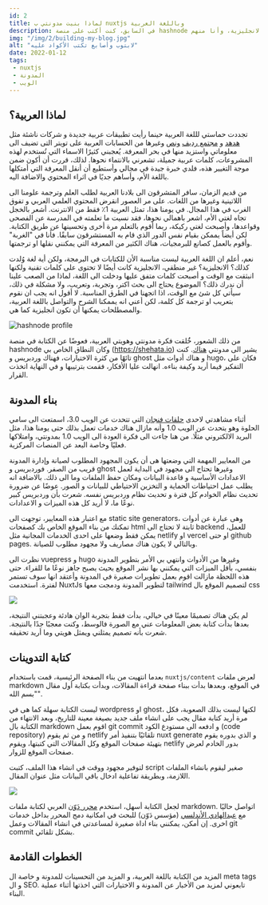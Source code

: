 ```yaml
---
id: 2
title: لماذا بنيت مدونتي ب nuxtjs وباللغة العربية
description: في السابق، كنت أكتب على منصة hashnode وكانت مدونتي وكتاباتي باللغة الانجليزية. مؤخرًا بدأ يعود لي الاهتمام باللغة العربية مجددًا. منذ أن كنت في الثانوية العامة وأنا أحلم بالمساهمة في اثراء المحتوى العربي وعمل مشروعات باللغة الانجليزية. العديد منا تعودوا على أن يكون كل شئ باللغة الانجليزية، وأنا منهم.
img: "/img/2/building-my-blog.jpg"
alt: "لابتوب وأصابع تكتب الأكواد عليه"
date: 2022-01-12
tags:
 - nuxtjs
 - المدونة
 - الويب
---
```


## لماذا العربية؟


تجددت حماستي لللغة العربية حينما رأيت تطبيقات عربية جديدة و شركات ناشئة مثل [هدهد](https://gohodhod.com/) و [مجتمع رديف](https://www.radeeff.com/) [ونص](https://nuss.sa/) وغيرها من الحسابات العربية على تويتر التى تضيف الى معلوماتي واستزيد منها في بحر المعرفة. يُعجبني كثيرًا الاسماء التي تُستخدم لهذه المشروعات، كلمات عربية جميلة، تشعرني بالانتماء نحوها. لذلك، قررت أن أكون ضمن موجة التغيير هذه، فلدي خبرة جيدة في مجالي وأستطيع أن أنقل المعرفة التي أمتكلها باللغة الأم، وأساهم جديًا في اثراء المحتوي والاضافة اليه.

من قديم الزمان، سافر المتشرقون الى بلادنا العربية لطلب العلم وترجمة علومنا الى اللاتينية وغيرها من اللغات. على مر العصور انقرض المحتوي العلمي العربي و تفوق الغرب في هذا المجال. في يومنا هذا، تمثل العربية 1٪ فقط من الانترنت. أشعر بالخجل تجاه لغتي الأم، اشعر باهمالي نحوها، فقد نسيت ما تعلمته في المدرسة عن الفصحى وقواعدها، وأصبحت لغتي ركيكة، ربما أقوم بالتعلم مرة أخرى وتحسينها عن طريق الكتابة. لكن أيضاً يممكن بقيام نفس الدور الذي قام به المستشرقون سابقًا. فأنا في "الغربة" وأقوم بالعمل كصانع للبرمجيات، هناك الكثير من المعرفة التي يمكنني نقلها او ترجمتها. 

نعم، أعلم ان اللغة العربية ليست مناسبة الأن للكتابات في البرمجة، ولكن أية لغة وُلدت كذلك؟ الانجليزية؟ غير منطقي، الانجليزية كانت أيضًا لا تحتوى على كلمات تقنية ولكنها انبثقت مع الوقت و أصبحت كلمات متفق عليها ودخلت الى اللغة، لماذا من الصعب علينا أن ندرك ذلك؟ الموضوع يحتاج الى بحث اكتر، وتجربة، وتعريب، ولا مشكلة في ذلك، سيأتي كل شئ مع الوقت، اذا اتجهنا في الطرق المناسبة. لا أقول انه يجب ان نقوم بتعريب او ترجمة كل كلمة، لكن أعني انه يممكنا الشرح والتواصل باللغة العربية، والمصطلحات يمكنها أن تكون انجليزية كما هي.

![hashnode profile](/img/2/hashnode_profile.png)

من ذلك الشعور، خُُلقت فكرة مدونتي وهويتي العربية، فعوضًا عن الكتابة في منصة hashnode وكان النطاق الخاص بي (https://shehata.io) يشير الى مدونتي [هناك](https://hashnode.com/@shehata). كنت تائهًا من كثرة الاختيارات، فهناك وردبريس و ghost و هناك أدوات مثل hugo، فكان على التفكير فيما أريد وكيفة بناءه. انهالت عليا الأفكار، فقمت بترتيبها و في النهاية اتخذت القرار. 

## بناء المدونة

أثناء مشاهدتي لاحدى [حلقات فنجان](https://www.youtube.com/watch?v=aqY69rT4_II) التي تتحدت عن الويب 3.0، اسمتعت الى سامي الحلوة وهو يتحدث عن الويب 1.0 وأنه مازال هناك خدمات تعمل بذلك حتى يومنا هذا، مثل البريد الالكتروني مثلًا. من هنا جاءت الى فكرة العودة الى الويب 1.0 بمدونتي، وامتلاكها فعليًا وخاصة البعد عن المنصات المركزية.

من المعايير المهمة التي وضعتها هى أن يكون المجهود المطلوب لصيانة وإدارة المدونة قريب من الصفر. فوردبريس و ghost وغيرها تحتاج الى مجهود في البداية لعمل الاعدادات الأساسية و قاعدة البيانات ومكان حفظ الملفات وما الى ذلك. بالاضافة انه يطلب عمل احتياطات الحماية و التخزين الاحتياطي للبيانات و الصور. عوضًا عن ضرورة تحديث نظام الخوادم كل فترة و تحديث نظام وردبريس نفسه. شعرت بأن وردبريس كبير نوعًا ما، لا أريد كل هذه الميزات و الاعدادات. 

مع اعتبار هذه المعايير، توجهت الى static site generators، وهى عبارة عن أدوات تمكنك من بناء الموقع الخاص بك كصفحات html ثابتة لا تحتاج الى backend للعمل، يمكن فقط وضعها على احدى الخدمات المجانية مثل netlify او vercel او حتى github pages. وبالتالي لا يكون هناك مصاريف ولا مجهود مطلوب للصيانة.

نظرت الى vuepress و hugo وغيرها من الأدوات وانتهي بي الأمر بتطوير المدونة بنفسي، بأقل الميزات التي يمكنني بها نشر الموقع بحيث يصبح جاهز نوعًا ما للقراء. حتى هذه اللحظة مازالت اقوم بعمل تطويرات صغيرة في المدونة وأعتقد انها سوف تستمر لفترة. استخدمت NuxtJs لتطوير المدونة ودمجت معها tailwind لتصميم الموقع بال css

![](/img/2/first-design.png)

لم يكن هناك تصميمًا معينًا في خيالي، بدأت فقط بتجربة الوان هادئة وعجبتني النتيجة، بعدها بدأت كتابة بعض المعلومات عني مع الصورة فالوسط، وكنت معجبًا جدًا بالنتيجة. شعرت بأنه تصميم يمثلني ويمثل هويتي وما أريد تحقيقه. 

## كتابة التدوينات

بعدما انتهيت من بناء الصفحة الرئيسية، قمت باستخدام `nuxtjs/content` لعرض ملفات markdown في الموقع، وبعدها بدأت ببناء صفحة قراءة المقالات، وبدأت بكتابة أول مقال "بسم الله". 

ليست الكتابة سهلة كما هى في wordpress او ghost، لكنها ليست بذلك الصعوبة، فكل مرة أريد كتابة مقال يجب على انشاء ملف جديد بصيغة معينة للتاريخ، وبعد الانتهاء من الكتابة بال markdown اقوم بعمل git commit و ادفعه الى مستودع الكود (code repository) و من ثم يقوم netlify تلقائيًا بتنفيذ أمر nuxt generate و الذي بدوره يقوم بتهيئة صفحات الموقع وكل المقالات التي كتبتها، ويقوم netlify بدور الخادم لعرض صفحات الموقع للزوار.

لتوفير مجهود ووقت في انشاء هذا الملف، كتبت script صغير ليقوم بانشاء الملفات اللازمة، وبطريقة تفاعلية ادخال باقي البيانات مثل عنوان المقال. 

![](/img/2/dawin.png)

لجعل الكتابة أسهل، استخدم [محرر دَوّن](https://dawin.io) العربي لكتابة ملفات markdown. اتواصل حاليًا مع [عبدالهادي الأندلسي](https://twitter.com/elh4di) (مؤسس دَوّن) للبحث في امكانية دمج المحرر بداخل خدمات اخرى. إن أمكن، يمكنني بناء اداة صغيرة لمساعدتي في انشاء المقالات وعمل git commit بشكل تلقائي. 

## الخطوات القادمة

المزيد من الكتابة باللغة العربية، و المزيد من التحسينات للمدونة و خاصة ال meta tags و ال SEO. تابعوني لمزيد من الأخبار عن المدونة و الاختيارات التي اخذتها أثناء عملية البناء.
